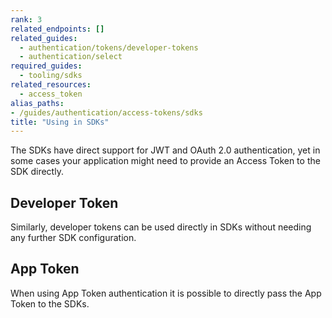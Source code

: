 ```yaml
---
rank: 3
related_endpoints: []
related_guides:
  - authentication/tokens/developer-tokens
  - authentication/select
required_guides: 
  - tooling/sdks
related_resources: 
  - access_token
alias_paths: 
- /guides/authentication/access-tokens/sdks
title: "Using in SDKs"
---
```

The SDKs have direct support for JWT and OAuth 2.0 authentication, yet in some
cases your application might need to provide an Access Token to the SDK directly.

<Samples id='x_auth' variant='init_with_access_and_refresh_token' />

## Developer Token

Similarly, developer tokens can be used directly in SDKs without needing any
further SDK configuration.

<Samples id='x_auth' variant='init_with_dev_token' />

## App Token

When using App Token authentication it is possible to directly pass the App
Token to the SDKs.

<Samples id='x_auth' variant='init_with_app_token' />
